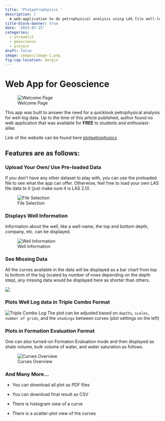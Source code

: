 ```yaml
---
title: 'Plotpetrophysics '
description: |
  A web-application to do petrophysical analysis using LAS file well-log data
title-block-banner: true
date: '2023-07-15'
categories:
  - streamlit
  - geoscience
  - project
draft: false
image: images/image-1.png
fig-cap-location: margin
---
```


# Web App for Geoscience

![Welcome Page](images/image-0.png)

This app was built to answer the need for a quicklook petrophysical analysis for well-log data. Up to the time of this article published, author found no web application that was available for **FREE** to students and enthusiast-alike.

Link of the website can be found here [plotpetrophysics](https://plotpetrophysics.streamlit.app)

## Features are as follows:

### Upload Your Own/ Use Pre-loaded Data

If you don't have any other dataset to play with, you can use the preloaded file to see what the app can offer. Otherwise, feel free to load your own LAS file data to it (just make sure it is LAS 2.0).

![File Selection](images/image-2.gif)

### Displays Well Information

Information about the well, like a well-name, the top and bottom depth, company, etc. can be displayed.

![Well Information](images/image-3.png)

### See Missing Data

All the curves available in the data will be displayed as a bar chart from top to bottom of the log (scaled by number of rows depending on the depth step), any missing data would be displayed here as shorter than others.

![](images/image-5.png)

### Plots Well Log data in Triple Combo Format

![Triple Combo Log](images/image-1.png){fig-align="center"} The plot can be adjusted based on `depths`, `scales`, `number of grids`, and the `shadings` between curves (plot settings on the left)

### Plots in Formation Evaluation Format

One can also turned-on Formaton Evaluation mode and then displayed as shale volume, bulk volume of water, and water saturation as follows.

![Curves Overview](images/image-6.png)

### And Many More...

-   You can download all plot as PDF files

-   You can download final result as CSV

-   There is histogram view of a curve

-   There is a scatter-plot view of the curves